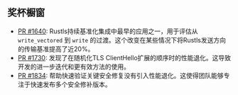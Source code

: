 ## 奖杯橱窗

- [PR #1640][pr 1640]: Rustls持续基准化集成中最早的应用之一，用于评估从 `write_vectored` 到 `write` 的过渡。这个改变在某些情况下将Rustls发送方向的传输基准提高了近20%。
- [PR #1730][pr 1730]: 发现了在随机化TLS ClientHello扩展的顺序时的性能退化。这导致开发的进一步迭代和更有效方法的使用。
- [PR #1834][pr 1834]: 帮助快速验证关键安全修复没有引入性能退化。这使得团队能够专注于快速发布多个安全修补版本。

[pr 1640]: https://github.com/rustls/rustls/pull/1640#issuecomment-1854147668
[pr 1730]: https://github.com/rustls/rustls/pull/1730#issuecomment-1883180496
[pr 1834]: https://github.com/rustls/rustls/pull/1834#issuecomment-1974811046